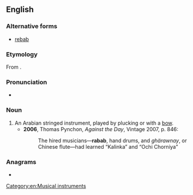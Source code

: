 {{also|rabâb}}
==English==

===Alternative forms===
* [[rebab]]

===Etymology===
From {{etyl|ar|en}} {{l|ar|رَبَاب}}.

===Pronunciation===
* {{IPA|/ɹɪˈbæb/|lang=en}}

===Noun===
{{en-noun}}

# An Arabian stringed instrument, played by plucking or with a [[bow]].
#* '''2006''', Thomas Pynchon, ''Against the Day'', Vintage 2007, p. 846:
#*: The hired musicians—'''rabab''', hand drums, and ''ghärawnay'', or Chinese flute—had learned “Kalinka” and “Ochi Chorniya”

===Anagrams===
* {{anagrams|en|Babar}}

[[Category:en:Musical instruments]]